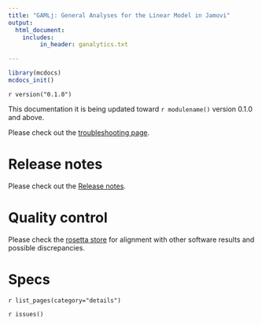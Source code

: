 ```yaml
---
title: "GAMLj: General Analyses for the Linear Model in Jamovi"
output: 
  html_document:
    includes:
         in_header: ganalytics.txt

---
```

  

```r
library(mcdocs)
mcdocs_init()

```
  
`r version("0.1.0")`

This documentation it is being updated toward `r modulename()` version 0.1.0 and above.

Please check out the  [troubleshooting page](https://mcfanda.github.io/gamlj_docs/troubles.html). 

# Release notes

Please check out the  [Release notes](release_notes.html). 

# Quality control

Please check the [rosetta store](rosetta.html) for alignment with other software results and possible discrepancies.

# Specs

`r list_pages(category="details")`

  
`r issues()`
